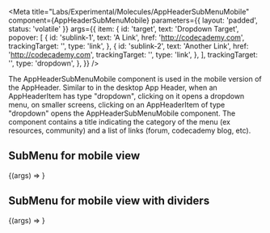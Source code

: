 
<Meta
  title="Labs/Experimental/Molecules/AppHeaderSubMenuMobile"
  component={AppHeaderSubMenuMobile}
  parameters={{ layout: 'padded', status: 'volatile' }}
  args={{
    item: {
      id: 'target',
      text: 'Dropdown Target',
      popover: [
        {
          id: 'sublink-1',
          text: 'A Link',
          href: 'http://codecademy.com',
          trackingTarget: '',
          type: 'link',
        },
        {
          id: 'sublink-2',
          text: 'Another Link',
          href: 'http://codecademy.com',
          trackingTarget: '',
          type: 'link',
        },
      ],
      trackingTarget: '',
      type: 'dropdown',
    },
  }}
/>

The AppHeaderSubMenuMobile component is used in the mobile version of the AppHeader.
Similar to in the desktop App Header, when an AppHeaderItem has type "dropdown", clicking on it opens a dropdown menu, on smaller screens, clicking on an AppHeaderItem of type "dropdown" opens the AppHeaderSubMenuMobile component. The component contains a title indicating the category of the menu (ex resources, community) and a list of links (forum, codecademy blog, etc).

<Props of={AppHeaderSubMenuMobile} />

## SubMenu for mobile view

<Canvas>
  <Story name="AppHeaderSubMenuMobile">
    {(args) => <AppHeaderSubMenuMobile {...args} />}
  </Story>
</Canvas>

## SubMenu for mobile view with dividers

<Canvas>
  <Story
    args={{
      item: {
        avatar: '',
        displayName: '',
        id: 'dividers',
        text: 'Dividers',
        popover: [
          [
            {
              id: 'sublink-1',
              icon: PersonIcon,
              text: 'A Link With Icon',
              href: 'http://codecademy.com',
              trackingTarget: '',
              type: 'link',
            },
            {
              id: 'sublink-2',
              icon: GearIcon,
              text: 'Another Link With Icon',
              href: 'http://codecademy.com',
              trackingTarget: '',
              type: 'link',
            },
          ],
          [
            {
              id: 'sublink-3',
              text: 'A Link In Another Section',
              href: 'http://codecademy.com',
              trackingTarget: '',
              type: 'link',
            },
            {
              id: 'sublink-4',
              text: 'Another Link',
              href: 'http://codecademy.com',
              trackingTarget: '',
              type: 'link',
            },
          ],
          [
            {
              id: 'sublink-5',
              text: 'One More Link',
              href: 'http://codecademy.com',
              trackingTarget: '',
              type: 'link',
            },
          ],
        ],
        trackingTarget: '',
        type: 'profile-dropdown',
      },
    }}
    name="AppHeaderSubMenuMobile - Profile"
  >
    {(args) => <AppHeaderSubMenuMobile {...args} />}
  </Story>
</Canvas>
